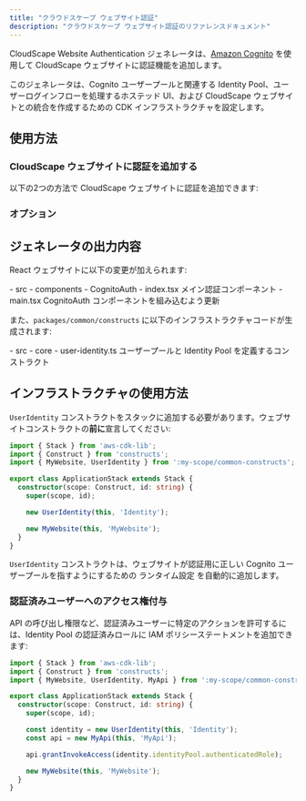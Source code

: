 ```yaml
---
title: "クラウドスケープ ウェブサイト認証"
description: "クラウドスケープ ウェブサイト認証のリファレンスドキュメント"
---
```





CloudScape Website Authentication ジェネレータは、[Amazon Cognito](https://aws.amazon.com/cognito/) を使用して CloudScape ウェブサイトに認証機能を追加します。

このジェネレータは、Cognito ユーザープールと関連する Identity Pool、ユーザーログインフローを処理するホステッド UI、および CloudScape ウェブサイトとの統合を作成するための CDK インフラストラクチャを設定します。

## 使用方法

### CloudScape ウェブサイトに認証を追加する

以下の2つの方法で CloudScape ウェブサイトに認証を追加できます:

<RunGenerator generator="ts#react-website#auth" />

### オプション

<GeneratorParameters generator="ts#react-website#auth" />

## ジェネレータの出力内容

React ウェブサイトに以下の変更が加えられます:

<FileTree>
  - src
    - components
      - CognitoAuth
        - index.tsx メイン認証コンポーネント
    - main.tsx CognitoAuth コンポーネントを組み込むよう更新
</FileTree>

また、`packages/common/constructs` に以下のインフラストラクチャコードが生成されます:

<FileTree>
  - src
    - core
      - user-identity.ts ユーザープールと Identity Pool を定義するコンストラクト
</FileTree>

## インフラストラクチャの使用方法

`UserIdentity` コンストラクトをスタックに追加する必要があります。ウェブサイトコンストラクトの**前に**宣言してください:

```ts title="packages/infra/src/stacks/application-stack.ts" {3,9}
import { Stack } from 'aws-cdk-lib';
import { Construct } from 'constructs';
import { MyWebsite, UserIdentity } from ':my-scope/common-constructs';

export class ApplicationStack extends Stack {
  constructor(scope: Construct, id: string) {
    super(scope, id);

    new UserIdentity(this, 'Identity');

    new MyWebsite(this, 'MyWebsite');
  }
}
```

`UserIdentity` コンストラクトは、ウェブサイトが認証用に正しい Cognito ユーザープールを指すようにするための <Link path="guides/react-website#runtime-configuration">ランタイム設定</Link> を自動的に追加します。

### 認証済みユーザーへのアクセス権付与

API の呼び出し権限など、認証済みユーザーに特定のアクションを許可するには、Identity Pool の認証済みロールに IAM ポリシーステートメントを追加できます:

```ts title="packages/infra/src/stacks/application-stack.ts" {12}
import { Stack } from 'aws-cdk-lib';
import { Construct } from 'constructs';
import { MyWebsite, UserIdentity, MyApi } from ':my-scope/common-constructs';

export class ApplicationStack extends Stack {
  constructor(scope: Construct, id: string) {
    super(scope, id);

    const identity = new UserIdentity(this, 'Identity');
    const api = new MyApi(this, 'MyApi');

    api.grantInvokeAccess(identity.identityPool.authenticatedRole);

    new MyWebsite(this, 'MyWebsite');
  }
}
```